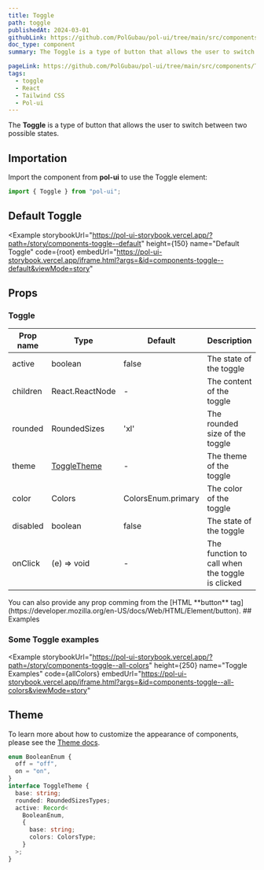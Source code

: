 ```yaml
---
title: Toggle
path: toggle
publishedAt: 2024-03-01
githubLink: https://github.com/PolGubau/pol-ui/tree/main/src/components/Toggle
doc_type: component
summary: The Toggle is a type of button that allows the user to switch between two possible states.

pageLink: https://github.com/PolGubau/pol-ui/tree/main/src/components/Toggle
tags:
  - toggle
  - React
  - Tailwind CSS
  - Pol-ui
---
```




The **Toggle** is a type of button that allows the user to switch between two possible states.

## Importation

Import the component from **pol-ui** to use the Toggle element:

```jsx
import { Toggle } from "pol-ui";
```

## Default Toggle

<Example
  storybookUrl="https://pol-ui-storybook.vercel.app/?path=/story/components-toggle--default"
  height={150}
  name="Default Toggle"
  code={root}
  embedUrl="https://pol-ui-storybook.vercel.app/iframe.html?args=&id=components-toggle--default&viewMode=story"
>
  <RootCode />
</Example>

## Props

### Toggle

| Prop name | Type                  | Default            | Description                                     |
| --------- | --------------------- | ------------------ | ----------------------------------------------- |
| active    | boolean               | false              | The state of the toggle                         |
| children  | React.ReactNode       | -                  | The content of the toggle                       |
| rounded   | RoundedSizes          | 'xl'               | The rounded size of the toggle                  |
| theme     | [ToggleTheme](#theme) | -                  | The theme of the toggle                         |
| color     | Colors                | ColorsEnum.primary | The color of the toggle                         |
| disabled  | boolean               | false              | The state of the toggle                         |
| onClick   | (e) => void           | -                  | The function to call when the toggle is clicked |

<Callout emoji="💡">
  You can also provide any prop comming from the [HTML **button**
  tag](https://developer.mozilla.org/en-US/docs/Web/HTML/Element/button).
</Callout>
## Examples

### Some Toggle examples

<Example
  storybookUrl="https://pol-ui-storybook.vercel.app/?path=/story/components-toggle--all-colors"
  height={250}
  name="Toggle Examples"
  code={allColors}
  embedUrl="https://pol-ui-storybook.vercel.app/iframe.html?args=&id=components-toggle--all-colors&viewMode=story"
>
  <AllColorsCode />
</Example>

## Theme

To learn more about how to customize the appearance of components, please see the [Theme docs](/docs/theming).

```ts
enum BooleanEnum {
  off = "off",
  on = "on",
}
interface ToggleTheme {
  base: string;
  rounded: RoundedSizesTypes;
  active: Record<
    BooleanEnum,
    {
      base: string;
      colors: ColorsType;
    }
  >;
}
```
